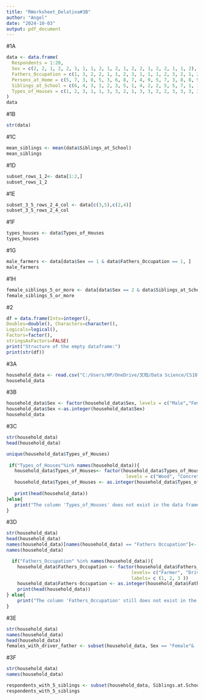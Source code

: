 ```yaml
---
title: "RWorksheet_Delatina#3B"
author: "Angel"
date: "2024-10-03"
output: pdf_document
---
```


#1A
```r
data <- data.frame(
  Respondents = 1:20,
  Sex = c(2, 2, 1, 2, 2, 1, 1, 1, 2, 1, 2, 1, 2, 2, 1, 2, 2, 1, 1, 2),
  Fathers_Occupation = c(1, 3, 2, 2, 1, 1, 2, 3, 1, 1, 1, 2, 3, 2, 1, 2, 3, 1, 1, 2),
  Persons_at_Home = c(5, 7, 3, 8, 5, 3, 6, 8, 7, 4, 9, 5, 7, 3, 8, 8, 9, 11, 7, 6),
  Siblings_at_School = c(6, 4, 3, 1, 2, 3, 5, 1, 4, 2, 2, 5, 5, 7, 1, 1, 2, 3, 2, 3),
  Types_of_Houses = c(1, 2, 3, 1, 1, 3, 3, 2, 1, 3, 3, 2, 2, 3, 3, 3, 3, 3, 3, 2)
)
data
```
#1B
```r
str(data)
```
#1C
```r
mean_siblings <- mean(data$Siblings_at_School)
mean_siblings
```
#1D
```r
subset_rows_1_2<- data[1:2,]
subset_rows_1_2
```
#1E
```r
subset_3_5_rows_2_4_col <- data[c(3,5),c(2,4)]
subset_3_5_rows_2_4_col
```
#1F
```r
types_houses <- data$Types_of_Houses
types_houses
```
#1G
```r
male_farmers <- data[data$Sex == 1 & data$Fathers_Occupation == 1, ]
male_farmers

```
#1H
```r
female_siblings_5_or_more <- data[data$Sex == 2 & data$Siblings_at_School>=5,]
female_siblings_5_or_more
```
#2
```r
df = data.frame(Ints=integer(),
Doubles=double(), Characters=character(),
Logicals=logical(),
Factors=factor(),
stringsAsFactors=FALSE)
print("Structure of the empty dataframe:")
print(str(df))

```
#3A
```r
household_data <- read.csv("C:/Users/HP/OneDrive/文档/Data Science/CS101/Worksheet3/HouseholdData.csv")
household_data
```
#3B
```r
household_data$Sex <- factor(household_data$Sex, levels = c("Male","Female"))
household_data$Sex <-as.integer(household_data$Sex)
household_data
```
#3C
```r
str(household_data) 
head(household_data)

unique(household_data$Types_of_Houses)
 
 if("Types_of_Houses"%in% names(household_data)){
   household_data$Types_of_Houses<- factor(household_data$Types_of_Houses,
                                            levels = c("Wood", "Concrete", "Semi-Concret"),                                             labels= c(1, 2, 3))
   household_data$Types_of_Houses <- as.integer(household_data$Types_of_Houses)
   
   print(head(household_data))
}else{
   print("The column 'Types_of_Houses' does not exist in the data frame.")
}
```
#3D
```r
str(household_data)
head(household_data)
names(household_data)[names(household_data) == "Fathers Occupation"]<- "Fathers-Occupation"
names(household_data)

  if("Fathers_Occupation" %in% names(household_data)){
    household_data$Fathers_Occupation <- factor(household_data$Fathers_Occupation,
                                              levels= c("Farmer", "Driver", "Others"),
                                              labels= c (1, 2, 3 ))
    household_data$Fathers-Occupation <- as.integer(household_data$Fathers_Occupation)
    print(head(household_data))
} else{
    print("The column 'Fathers_Occupation' still does not exist in the data frame")
}
```
#3E
```r
str(household_data)
names(household_data)
head(household_data)
females_with_driver_father <- subset(household_data, Sex == "Female"& 'Fathers_Occupation' == "Driver")
```
#3F
```r
str(household_data)
names(household_data)

respondents_with_5_siblings <- subset(household_data, Siblings.at.School >= 5)
respondents_with_5_siblings
```